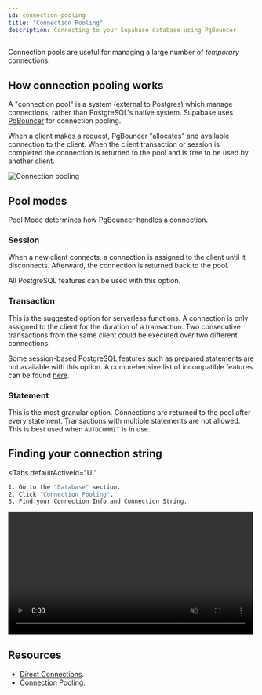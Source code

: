 ```yaml
---
id: connection-pooling
title: "Connection Pooling"
description: Connecting to your Supabase database using PgBouncer.
---
```


Connection pools are useful for managing a large number of _temporary_ connections. 

## How connection pooling works

A "connection pool" is a system (external to Postgres) which manage connections, rather than PostgreSQL's native system. Supabase uses [PgBouncer](https://www.pgbouncer.org/) for connection pooling.

When a client makes a request, PgBouncer "allocates" and available connection to the client.
When the client transaction or session is completed the connection is returned to the pool and is free to be used by another client.


![Connection pooling](/docs/img/guides/connection-pool.png)


## Pool modes

Pool Mode determines how PgBouncer handles a connection.

### Session

When a new client connects, a connection is assigned to the client until it disconnects. Afterward, the connection is returned back to the pool. 

All PostgreSQL features can be used with this option.

### Transaction

This is the suggested option for serverless functions. A connection is only assigned to the client for the duration of a transaction. Two consecutive transactions from the same client 
could be executed over two different connections. 

Some session-based PostgreSQL features such as prepared statements are not available with this option. 
A comprehensive list of incompatible features can be found [here](https://www.pgbouncer.org/features.html).

### Statement

This is the most granular option. Connections are returned to the pool after every statement. Transactions with multiple statements are not allowed. This is best used when `AUTOCOMMIT` is in use.

## Finding your connection string

<Tabs
defaultActiveId="UI"
>
<TabPanel id="UI" label="UI">

```sh
1. Go to the "Database" section.
2. Click "Connection Pooling".
3. Find your Connection Info and Connection String.
```

<video width="99%" muted playsInline controls="true">
  <source src="/docs/videos/pgbouncer-connection.mp4" type="video/mp4" muted playsInline />
</video>

</TabPanel>
</Tabs>



## Resources 

- [Direct Connections](/docs/guides/database/connecting/direct-connections).
- [Connection Pooling](/docs/guides/database/connecting/connection-pooling).
